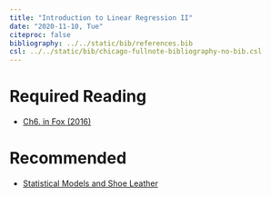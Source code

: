 ---
title: "Introduction to Linear Regression II"
date: "2020-11-10, Tue"
citeproc: false
bibliography: ../../static/bib/references.bib
csl: ../../static/bib/chicago-fullnote-bibliography-no-bib.csl
---

# Required Reading

- <i class="fas fa-book"></i> [Ch6. in Fox (2016)](https://www.dropbox.com/s/x4h76g5j3657m3w/John%20Fox%20-%20Applied%20Regression%20Analysis%20and%20Generalized%20Linear%20Models.pdf?dl=0)

# Recommended

- <i class="fa fa-external-link-square-alt" aria-hidden="true"></i> [Statistical Models and Shoe Leather](readings/w4_Statistical Models and Shoe Leather.pdf)